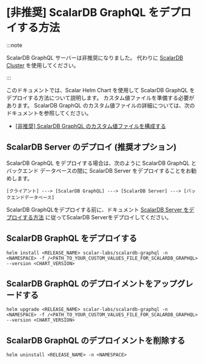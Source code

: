 # [非推奨] ScalarDB GraphQL をデプロイする方法

:::note

ScalarDB GraphQL サーバーは非推奨になりました。 代わりに [ScalarDB Cluster](how-to-deploy-scalardb-cluster.md) を使用してください。

:::

このドキュメントでは、Scalar Helm Chart を使用して ScalarDB GraphQL をデプロイする方法について説明します。 カスタム値ファイルを準備する必要があります。 ScalarDB GraphQL のカスタム値ファイルの詳細については、次のドキュメントを参照してください。

* [[非推奨] ScalarDB GraphQL のカスタム値ファイルを構成する](configure-custom-values-scalardb-graphql.md)

## ScalarDB Server のデプロイ (推奨オプション)

ScalarDB GraphQL をデプロイする場合は、次のように ScalarDB GraphQL とバックエンド データベースの間に ScalarDB Server をデプロイすることをお勧めします。

```
[クライアント] ---> [ScalarDB GraphQL] ---> [ScalarDB Server] ---> [バックエンドデータベース]
```

ScalarDB GraphQLをデプロイする前に、ドキュメント [ScalarDB Server をデプロイする方法](how-to-deploy-scalardb.md) に従ってScalarDB Serverをデプロイしてください。

## ScalarDB GraphQL をデプロイする

```console
helm install <RELEASE_NAME> scalar-labs/scalardb-graphql -n <NAMESPACE> -f /<PATH_TO_YOUR_CUSTOM_VALUES_FILE_FOR_SCALARDB_GRAPHQL> --version <CHART_VERSION>
```

## ScalarDB GraphQL のデプロイメントをアップグレードする

```console
helm upgrade <RELEASE_NAME> scalar-labs/scalardb-graphql -n <NAMESPACE> -f /<PATH_TO_YOUR_CUSTOM_VALUES_FILE_FOR_SCALARDB_GRAPHQL> --version <CHART_VERSION>
```

## ScalarDB GraphQL のデプロイメントを削除する

```console
helm uninstall <RELEASE_NAME> -n <NAMESPACE>
```
